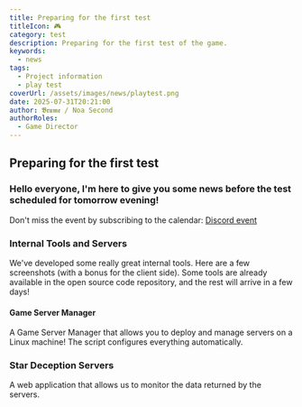 ```yaml
---
title: Preparing for the first test
titleIcon: 🎮
category: test
description: Preparing for the first test of the game.
keywords:
  - news
tags:
  - Project information
  - play test
coverUrl: /assets/images/news/playtest.png
date: 2025-07-31T20:21:00
author: 𝕭𝖗𝖚𝖒𝖊 / Noa Second
authorRoles:
  - Game Director
---
```


## Preparing for the first test

### Hello everyone, I'm here to give you some news before the test scheduled for tomorrow evening!

Don't miss the event by subscribing to the calendar: [Discord event](https://discord.com/events/1399325839665004554/1400367757400473681)

### Internal Tools and Servers

We've developed some really great internal tools.
Here are a few screenshots (with a bonus for the client side).
Some tools are already available in the open source code repository, and the rest will arrive in a few days!

#### Game Server Manager

A Game Server Manager that allows you to deploy and manage servers on a Linux machine! The script configures everything automatically.

### Star Deception Servers

A web application that allows us to monitor the data returned by the servers.
